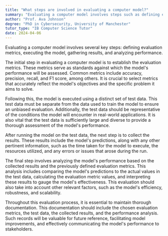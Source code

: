 ```yaml
---
title: "What steps are involved in evaluating a computer model?"
summary: "Evaluating a computer model involves steps such as defining evaluation metrics, running the model, collecting results, and analysing the performance."
author: "Prof. Ava Johnson"
degree: "PhD in Cybersecurity, University of Manchester"
tutor_type: "IB Computer Science Tutor"
date: 2024-04-06
---
```


Evaluating a computer model involves several key steps: defining evaluation metrics, executing the model, gathering results, and analyzing performance.

The initial step in evaluating a computer model is to establish the evaluation metrics. These metrics serve as standards against which the model's performance will be assessed. Common metrics include accuracy, precision, recall, and F1 score, among others. It is crucial to select metrics that accurately reflect the model's objectives and the specific problem it aims to solve.

Following this, the model is executed using a distinct set of test data. This test data must be separate from the data used to train the model to ensure an unbiased evaluation. Additionally, the test data should be representative of the conditions the model will encounter in real-world applications. It is also vital that the test data is sufficiently large and diverse to provide a thorough assessment of the model's performance.

After running the model on the test data, the next step is to collect the results. These results include the model's predictions, along with any other pertinent information, such as the time taken for the model to execute, the resources utilized, and any errors or issues that arose during the run.

The final step involves analyzing the model's performance based on the collected results and the previously defined evaluation metrics. This analysis includes comparing the model's predictions to the actual values in the test data, calculating the evaluation metric values, and interpreting these results to gauge the model's effectiveness. This evaluation should also take into account other relevant factors, such as the model's efficiency, robustness, and scalability.

Throughout this evaluation process, it is essential to maintain thorough documentation. This documentation should include the chosen evaluation metrics, the test data, the collected results, and the performance analysis. Such records will be valuable for future reference, facilitating model improvements, and effectively communicating the model's performance to stakeholders.
    